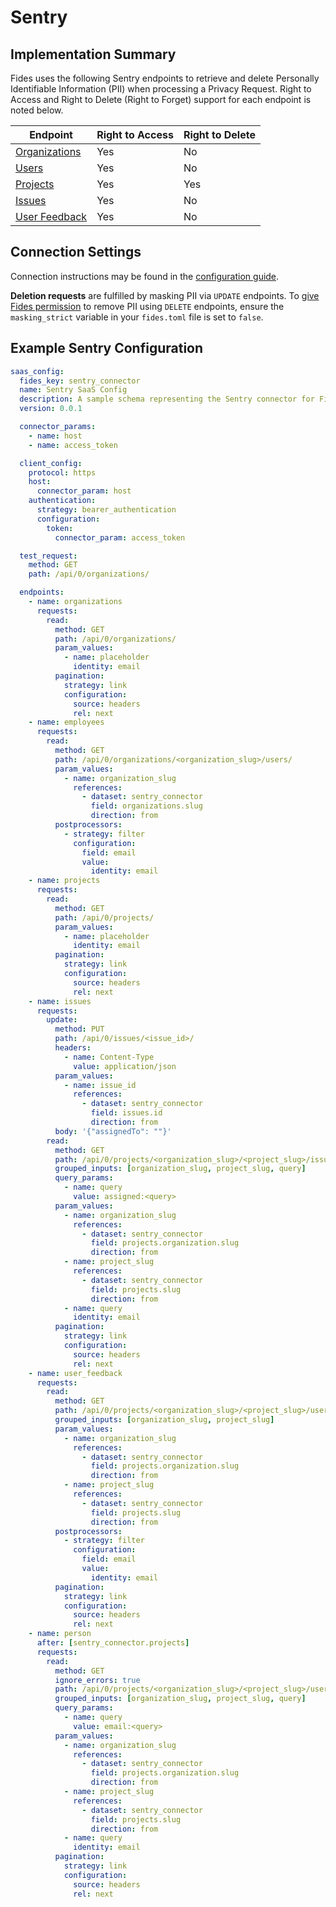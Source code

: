 # Sentry

## Implementation Summary

Fides uses the following Sentry endpoints to retrieve and delete Personally Identifiable Information (PII) when processing a Privacy Request. Right to Access and Right to Delete (Right to Forget) support for each endpoint is noted below.

|Endpoint | Right to Access | Right to Delete |
|----|----|----|
|[Organizations](https://docs.sentry.io/api/organizations/list-your-organizations/) | Yes | No |
|[Users](https://docs.sentry.io/api/organizations/list-an-organizations-users/) | Yes | No |
|[Projects](https://docs.sentry.io/api/organizations/list-an-organizations-projects/) | Yes | Yes |
|[Issues](https://docs.sentry.io/api/events/list-a-projects-issues/) | Yes | No |
|[User Feedback](https://docs.sentry.io/api/projects/list-a-projects-user-feedback/) | Yes | No |

## Connection Settings

Connection instructions may be found in the [configuration guide](/docs/dev-docs/configuration/integrations/saas-integrations/saas-config).

**Deletion requests** are fulfilled by masking PII via `UPDATE` endpoints. To [give Fides permission](/docs/dev-docs/configuration/configuration) to remove PII using `DELETE` endpoints, ensure the `masking_strict` variable in your `fides.toml` file is set to `false`.


## Example Sentry Configuration

```yaml
saas_config:
  fides_key: sentry_connector
  name: Sentry SaaS Config
  description: A sample schema representing the Sentry connector for Fides
  version: 0.0.1

  connector_params:
    - name: host
    - name: access_token

  client_config:
    protocol: https
    host:
      connector_param: host
    authentication:
      strategy: bearer_authentication
      configuration:
        token:
          connector_param: access_token

  test_request:
    method: GET
    path: /api/0/organizations/

  endpoints:
    - name: organizations
      requests:
        read:
          method: GET
          path: /api/0/organizations/
          param_values:
            - name: placeholder
              identity: email
          pagination:
            strategy: link
            configuration:
              source: headers
              rel: next
    - name: employees
      requests:
        read:
          method: GET
          path: /api/0/organizations/<organization_slug>/users/
          param_values:
            - name: organization_slug
              references:
                - dataset: sentry_connector
                  field: organizations.slug
                  direction: from
          postprocessors:
            - strategy: filter
              configuration:
                field: email
                value:
                  identity: email
    - name: projects
      requests:
        read:
          method: GET
          path: /api/0/projects/
          param_values:
            - name: placeholder
              identity: email
          pagination:
            strategy: link
            configuration:
              source: headers
              rel: next
    - name: issues
      requests:
        update:
          method: PUT
          path: /api/0/issues/<issue_id>/
          headers:
            - name: Content-Type
              value: application/json
          param_values:
            - name: issue_id
              references:
                - dataset: sentry_connector
                  field: issues.id
                  direction: from
          body: '{"assignedTo": ""}'
        read:
          method: GET
          path: /api/0/projects/<organization_slug>/<project_slug>/issues/
          grouped_inputs: [organization_slug, project_slug, query]
          query_params:
            - name: query
              value: assigned:<query>
          param_values:
            - name: organization_slug
              references:
                - dataset: sentry_connector
                  field: projects.organization.slug
                  direction: from
            - name: project_slug
              references:
                - dataset: sentry_connector
                  field: projects.slug
                  direction: from
            - name: query
              identity: email
          pagination:
            strategy: link
            configuration:
              source: headers
              rel: next
    - name: user_feedback
      requests:
        read:
          method: GET
          path: /api/0/projects/<organization_slug>/<project_slug>/user-feedback/
          grouped_inputs: [organization_slug, project_slug]
          param_values:
            - name: organization_slug
              references:
                - dataset: sentry_connector
                  field: projects.organization.slug
                  direction: from
            - name: project_slug
              references:
                - dataset: sentry_connector
                  field: projects.slug
                  direction: from
          postprocessors:
            - strategy: filter
              configuration:
                field: email
                value:
                  identity: email
          pagination:
            strategy: link
            configuration:
              source: headers
              rel: next
    - name: person
      after: [sentry_connector.projects]
      requests:
        read:
          method: GET
          ignore_errors: true
          path: /api/0/projects/<organization_slug>/<project_slug>/users/
          grouped_inputs: [organization_slug, project_slug, query]
          query_params:
            - name: query
              value: email:<query>
          param_values:
            - name: organization_slug
              references:
                - dataset: sentry_connector
                  field: projects.organization.slug
                  direction: from
            - name: project_slug
              references:
                - dataset: sentry_connector
                  field: projects.slug
                  direction: from
            - name: query
              identity: email
          pagination:
            strategy: link
            configuration:
              source: headers
              rel: next
```
